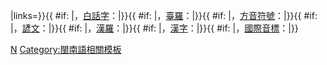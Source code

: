 <includeonly>{{langWithName|nan|臺灣話|{{ #if: {{{1|}}}|{{sans-serif|{{lang|nan|{{{1|}}}}}}}|}}|links={{{links|}}}}}{{ #if: {{{poj|}}} |，[[白話字]]：<span lang="nan-Latn" xml:lang="nan-Latn" style="white-space:normal; text-decoration: none" title="臺灣話白話字表記">{{sans-serif|{{{poj}}}}}</span>|}}{{ #if: {{{tl|}}} |，[[臺灣閩南語羅馬字拼音方案|臺羅]]：<span lang="nan-Latn" xml:lang="nan-Latn" style="white-space:normal; text-decoration: none" title="臺羅拼音表記">{{sans-serif|{{{tl}}}}}</span>|}}{{ #if: {{{方音|}}} |，[[臺灣方音符號|方音符號]]：<span lang="nan-Bopo" xml:lang="nan-Bopo" style="white-space:normal; text-decoration: none" title="臺灣方音符號表記">{{sans-serif|{{{方音}}}}}</span>|}}{{ #if: {{{諺文|}}} |，[[臺語諺文|諺文]]：<span lang="nan-hangul" xml:lang="nan-hangul" style="white-space:normal; text-decoration: none" title="閩南語諺文拼音表記">{{sans-serif|{{{諺文}}}}}</span>|}}{{ #if: {{{hl|}}} |，[[漢羅臺文|漢羅]]：<span title="臺灣話漢羅混用表記">{{lang|nan|{{{hl}}}}}</span>|}}{{ #if: {{{han|}}} |，[[台閩漢字|漢字]]：<span title="臺語漢字表記">{{lang|nan|{{{han}}}}}</span>|}}{{ #if: {{{ipa|}}} |，[[國際音標]]：{{IPA|/{{{ipa}}}/}}|}}</includeonly><noinclude>{{Documentation}}[[Category:台灣語言相關模板|N]][[Category:閩南語相關模板]]</noinclude>